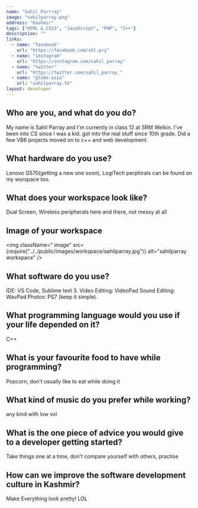 ```yaml
---
name: "Sahil Parrray"
image: "sahilparray.png"
address: "Kashmir"
tags: ["HTML & CSS3", "JavaScript", "PHP", "C++"]
description: ""
links:
  - name: "facebook"
    url: "https://facebook.com/shl.pry"
  - name: "instagram"
    url: "https://instagram.com/sahil_parray"
  - name: "twitter"
    url: "https://twitter.com/sahil_parray_"
  - name: "globe-asia"
    url: "sahilparray.tk"
layout: developer
---
```


## Who are you, and what do you do?

My name is Sahil Parray and I'm currently in class 12 at SRM Welkin. I've been into CS since I was a kid. got into the real stuff since 10th grade. Did a few VB6 projects moved on to c++ and web development.

## What hardware do you use?

Lenovo G570(getting a new one soon), LogiTech perphirals can be found on my worspace too.

## What does your workspace look like?

Dual Screen, Wireless peripherals here and there, not messy at all

## Image of your workspace

<img
                  className=" image"
                  src={require("../../public/images/workspace/sahilparray.jpg")}
                  alt="sahilparray workspace"
                />


## What software do you use?

IDE: VS Code, Sublime text 3.
Video Editing: VideoPad
Sound Editing: WavPad
Photos: PS7 (keep it simple).

## What programming language would you use if your life depended on it?

C++

## What is your favourite food to have while programming?

Popcorn, don't usually like to eat while doing it

## What kind of music do you prefer while working?

any kind with low vol

## What is the one piece of advice you would give to a developer getting started?

Take things one at a time, don't compare yourself with others, practise

## How can we improve the software development culture in Kashmir?

Make Everything look pretty! LOL

